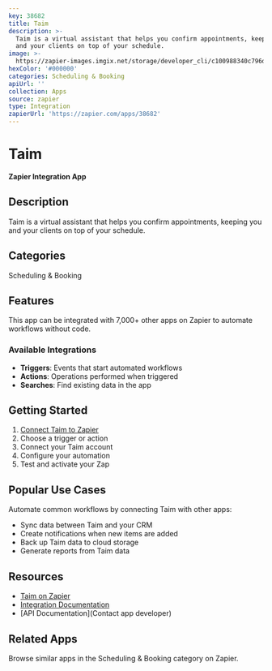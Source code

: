 ```yaml
---
key: 38682
title: Taim
description: >-
  Taim is a virtual assistant that helps you confirm appointments, keeping you
  and your clients on top of your schedule.
image: >-
  https://zapier-images.imgix.net/storage/developer_cli/c100988340c796db2eecbdd10de728da_2.png?auto=format%2Ccompress&ixlib=python-3.0.0&q=50
hexColor: '#000000'
categories: Scheduling & Booking
apiUrl: ''
collection: Apps
source: zapier
type: Integration
zapierUrl: 'https://zapier.com/apps/38682'
---
```

# Taim

**Zapier Integration App**

## Description

Taim is a virtual assistant that helps you confirm appointments, keeping you and your clients on top of your schedule.

## Categories

Scheduling & Booking

## Features

This app can be integrated with 7,000+ other apps on Zapier to automate workflows without code.

### Available Integrations

- **Triggers**: Events that start automated workflows
- **Actions**: Operations performed when triggered
- **Searches**: Find existing data in the app

## Getting Started

1. [Connect Taim to Zapier](https://zapier.com/apps/38682)
2. Choose a trigger or action
3. Connect your Taim account
4. Configure your automation
5. Test and activate your Zap

## Popular Use Cases

Automate common workflows by connecting Taim with other apps:

- Sync data between Taim and your CRM
- Create notifications when new items are added
- Back up Taim data to cloud storage
- Generate reports from Taim data

## Resources

- [Taim on Zapier](https://zapier.com/apps/38682)
- [Integration Documentation](https://zapier.com/apps/38682/integrations)
- [API Documentation](Contact app developer)

## Related Apps

Browse similar apps in the Scheduling & Booking category on Zapier.
